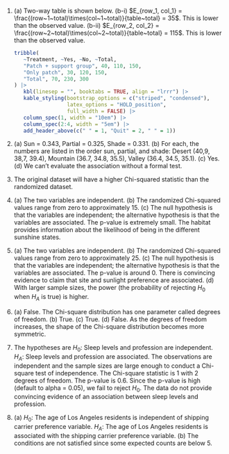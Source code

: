 1.  (a) Two-way table is shown below. (b-i) $E_{row_1, col_1} = \frac{(row~1~total)\times(col~1~total)}{table~total} = 35$. This is lower than the observed value. (b-ii) $E_{row_2, col_2} = \frac{(row~2~total)\times(col~2~total)}{table~total} = 115$. This is lower than the observed value.

    ```r
    tribble(
       ~Treatment, ~Yes, ~No, ~Total,
       "Patch + support group", 40, 110, 150,
       "Only patch", 30, 120, 150,
       "Total", 70, 230, 300
    ) |>
       kbl(linesep = "", booktabs = TRUE, align = "lrrr") |>
       kable_styling(bootstrap_options = c("striped", "condensed"), 
                     latex_options = "HOLD_position", 
                     full_width = FALSE) |>
       column_spec(1, width = "10em") |>
       column_spec(2:4, width = "5em") |>
       add_header_above(c(" " = 1, "Quit" = 2, " " = 1))
    ```

    \addtocounter{enumi}{1}

1.  \(a\) Sun = 0.343, Partial = 0.325, Shade = 0.331. (b) For each, the numbers are listed in the order sun, partial, and shade: Desert (40,9, 38,7, 39.4), Mountain (36.7, 34.8, 35.5), Valley (36.4, 34.5, 35.1). (c) Yes. (d) We can't evaluate the association without a formal test.

    \addtocounter{enumi}{1}

1.  The original dataset will have a higher Chi-squared statistic than the randomized dataset.

    \addtocounter{enumi}{1}

1.  \(a\) The two variables are independent. (b) The randomized Chi-squared values range from zero to approximately 15. (c) The null hypothesis is that the variables are independent; the alternative hypothesis is that the variables are associated. The p-value is extremely small. The habitat provides information about the likelihood of being in the different sunshine states.

    \addtocounter{enumi}{1}

1.  \(a\) The two variables are independent. (b) The randomized Chi-squared values range from zero to approximately 25. (c) The null hypothesis is that the variables are independent; the alternative hypothesis is that the variables are associated. The p-value is around 0. There is convincing evidence to claim that site and sunlight preference are associated. (d) With larger sample sizes, the power (the probability of rejecting $H_0$ when $H_A$ is true) is higher.

    \addtocounter{enumi}{1}

1.  (a) False. The Chi-square distribution has one parameter called degrees of freedom. (b) True. (c) True. (d) False. As the degrees of freedom increases, the shape of the Chi-square distribution becomes more symmetric.

    \addtocounter{enumi}{1}

1.  The hypotheses are $H_0:$ Sleep levels and profession are independent. $H_A:$ Sleep levels and profession are associated. The observations are independent and the sample sizes are large enough to conduct a Chi-square test of independence. The Chi-square statistic is 1 with 2 degrees of freedom. The p-value is 0.6. Since the p-value is high (default to alpha = 0.05), we fail to reject $H_0$. The data do not provide convincing evidence of an association between sleep levels and profession.

    \addtocounter{enumi}{1}

1.  (a) $H_0$: The age of Los Angeles residents is independent of shipping carrier preference variable. $H_A$: The age of Los Angeles residents is associated with the shipping carrier preference variable. (b) The conditions are not satisfied since some expected counts are below 5.

    \addtocounter{enumi}{1}
